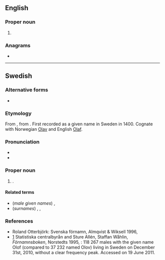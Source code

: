 {{also|Ólöf}}
==English==

===Proper noun===
{{en-proper noun}}

# {{lb|en|archaic}} {{alternative form of|en|Wolof}}

===Anagrams===
* {{anagrams|en|a=floo|floo|fool|loof}}

----

==Swedish==
{{wikipedia|lang=sv}}

===Alternative forms===
* {{l|sv|Olov}}

===Etymology===
From {{der|sv|non|Óláfr}}, from {{der|sv|gmq-pro|*ᚨᚾᚢᛚᚨᛁᛒᚨᛉ}}. First recorded as a given name in Sweden in 1400. Cognate with Norwegian [[Olav]] and English [[Olaf]].

===Pronunciation===
* {{IPA|sv|/²uːlɔf/|/ˈuːlɔf/}}
* {{IPA|sv|/²uːlɔv/|/ˈuːlɔv/|qual=traditional pronunciation}}

===Proper noun===
{{sv-proper noun|c}}

# {{given name|sv|male}}.

====Related terms====
* (''male given names'') {{l|sv|Ola}}, {{l|sv|Olle}}
* (''surnames'') {{l|sv|Olofsson}}, {{l|sv|Olovsson}}, {{l|sv|Olsson}}

===References===
* Roland Otterbjörk: Svenska förnamn, Almqvist & Wiksell 1996, {{ISBN|91-21-10937-0}}
* [https://web.archive.org/web/20100328044612/http://www.scb.se/Pages/NameSearch____259432.aspx] Statistiska centralbyrån and Sture Allén, Staffan Wåhlin, ''Förnamnsboken'', Norstedts 1995, {{ISBN|9119551622}}: 118 267 males with the given name Olof (compared to 37 232 named Olov) living in Sweden on December 31st, 2010, without a clear frequency peak. Accessed on 19 June 2011.